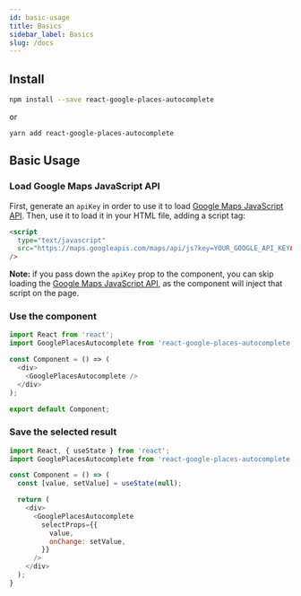 ```yaml
---
id: basic-usage
title: Basics
sidebar_label: Basics
slug: /docs
---
```


## Install

```bash
npm install --save react-google-places-autocomplete
```
or
```
yarn add react-google-places-autocomplete
```

## Basic Usage

### Load Google Maps JavaScript API

First, generate an `apiKey` in order to use it to load [Google Maps JavaScript API](https://developers.google.com/maps/documentation/javascript/). Then, use it to load it in your HTML file, adding a script tag:

```html
<script
  type="text/javascript"
  src="https://maps.googleapis.com/maps/api/js?key=YOUR_GOOGLE_API_KEY&libraries=places"
/>
```

**Note:** if you pass down the `apiKey` prop to the component, you can skip loading the [Google Maps JavaScript API](https://developers.google.com/maps/documentation/javascript/), as the component will inject that script on the page.

### Use the component

```js
import React from 'react';
import GooglePlacesAutocomplete from 'react-google-places-autocomplete';

const Component = () => (
  <div>
    <GooglePlacesAutocomplete />
  </div>
);

export default Component;
```

### Save the selected result

```js
import React, { useState } from 'react';
import GooglePlacesAutocomplete from 'react-google-places-autocomplete';

const Component = () => (
  const [value, setValue] = useState(null);

  return (
    <div>
      <GooglePlacesAutocomplete
        selectProps={{
          value,
          onChange: setValue,
        }}
      />
    </div>
  );
}
```
